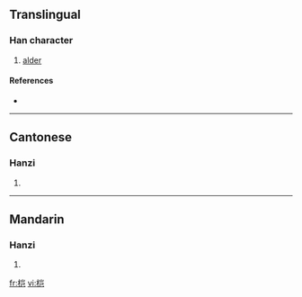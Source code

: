 {{also|榿}}
==Translingual==

===Han character===
{{Han char|rn=75|rad=木|as=06|sn=10|four=|canj=木山尸山 (DUSU)}}

# [[alder]]

====References====
* {{Han ref|kx=0526.211|hdz=21199.060|uh=6864|ud=26724}}

----

==Cantonese==

===Hanzi===
{{yue-hanzi|jyut=|y=kei1}}

# {{defn|Cantonese}}

----

==Mandarin==

===Hanzi===
{{cmn-hanzi|tra=榿|pin=[[guì]] ([[gui4]]), [[huì]] ([[hui4]]), [[qī]] ([[qi1]])|wg=kuei<sup>4</sup>, hui<sup>4</sup>, ch'i<sup>1</sup>}}

# {{defn|Mandarin}}

[[fr:桤]]
[[vi:桤]]